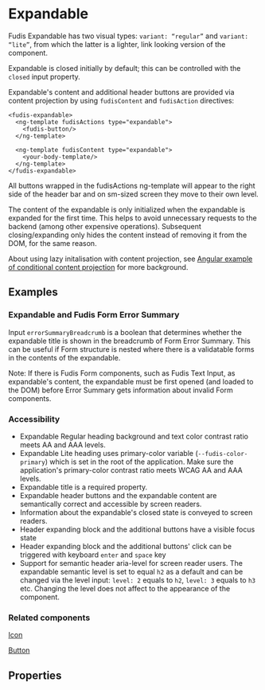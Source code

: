 
<Meta title="Components/Expandable" />

# Expandable

Fudis Expandable has two visual types: `variant: “regular”` and `variant: “lite”`, from which the latter is a lighter, link looking version of the component.

Expandable is closed initially by default; this can be controlled with the `closed` input property.

Expandable's content and additional header buttons are provided via content projection by using `fudisContent` and `fudisAction` directives:

```
<fudis-expandable>
  <ng-template fudisActions type="expandable">
    <fudis-button/>
  </ng-template>

  <ng-template fudisContent type="expandable">
    <your-body-template/>
  </ng-template>
</fudis-expandable>
```

All buttons wrapped in the fudisActions ng-template will appear to the right side of the header bar and on sm-sized screen they move to their own level.

The content of the expandable is only initialized when the expandable is expanded for the first time. This helps to avoid unnecessary requests to the backend (among other expensive operations). Subsequent closing/expanding only hides the content instead of removing it from the DOM, for the same reason.

About using lazy initalisation with content projection, see [Angular example of conditional content projection](https://angular.io/guide/content-projection#conditional-content-projection) for more background.

## Examples

<Canvas of={ExpandableStories.AllVariants}></Canvas>

### Expandable and Fudis Form Error Summary

Input `errorSummaryBreadcrumb` is a boolean that determines whether the expandable title is shown in the breadcrumb of Form Error Summary. This can be useful if Form structure is nested where there is a validatable forms in the contents of the expandable.

Note: If there is Fudis Form components, such as Fudis Text Input, as expandable's content, the expandable must be first opened (and loaded to the DOM) before Error Summary gets information about invalid Form components.

### Accessibility

- Expandable Regular heading background and text color contrast ratio meets AA and AAA levels.
- Expandable Lite heading uses primary-color variable (`--fudis-color-primary`) which is set in the root of the application. Make sure the application's primary-color contrast ratio meets WCAG AA and AAA levels.
- Expandable title is a required property.
- Expandable header buttons and the expandable content are semantically correct and accessible by screen readers.
- Information about the expandable's closed state is conveyed to screen readers.
- Header expanding block and the additional buttons have a visible focus state
- Header expanding block and the additional buttons' click can be triggered with keyboard <code>enter</code> and <code>space</code> key
- Support for semantic header aria-level for screen reader users. The expandable semantic level is set to equal `h2` as a default and can be changed via the level input: `level: 2` equals to `h2`, `level: 3` equals to `h3` etc. Changing the level does not affect to the appearance of the component.

### Related components

[Icon](/docs/components-icon--icon)

[Button](/docs/components-button--button)

## Properties

<ArgTypes of={ExpandableComponent} />
